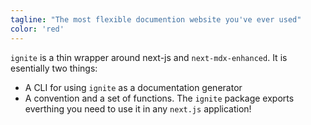 ```yaml
---
tagline: "The most flexible documention website you've ever used"
color: 'red'
---
```


`ignite` is a thin wrapper around next-js and `next-mdx-enhanced`.
It is esentially two things:

- A CLI for using `ignite` as a documentation generator 
- A convention and a set of functions. The `ignite` package exports everthing you need to use it in any `next.js` application!
